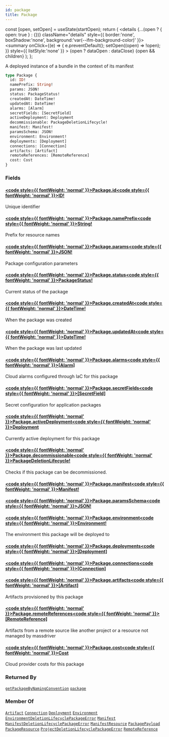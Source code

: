 ```yaml
---
id: package
title: Package
---
```









  const [open, setOpen] = useState(startOpen);
  return (
    <details {...(open ? { open: true } : {})} className="details" style={{ border:'none', boxShadow:'none', background:'var(--ifm-background-color)' }}>
      <summary
        onClick={(e) => {
          e.preventDefault();
          setOpen((open) => !open);
        }}
        style={{ listStyle:'none' }}
      >
      {open ? dataOpen : dataClose}
      </summary>
      {open && children}
    </details>
  );
};








A deployed instance of a bundle in the context of its manifest


```graphql
type Package {
  id: ID!
  namePrefix: String!
  params: JSON!
  status: PackageStatus!
  createdAt: DateTime!
  updatedAt: DateTime!
  alarms: [Alarm]
  secretFields: [SecretField]
  activeDeployment: Deployment
  decommissionable: PackageDeletionLifecycle!
  manifest: Manifest!
  paramsSchema: JSON!
  environment: Environment!
  deployments: [Deployment]
  connections: [Connection]
  artifacts: [Artifact]
  remoteReferences: [RemoteReference]
  cost: Cost
}
```




### Fields

#### [<code style={{ fontWeight: 'normal' }}>Package.<b>id</b></code>](#)<Bullet />[<code style={{ fontWeight: 'normal' }}><b>ID!</b></code>](/swapi/types/scalars/id.mdx) <Badge class="badge badge--secondary badge--non_null" text="non-null"/> <Badge class="badge badge--secondary " text="scalar"/> 
Unique identifier


#### [<code style={{ fontWeight: 'normal' }}>Package.<b>namePrefix</b></code>](#)<Bullet />[<code style={{ fontWeight: 'normal' }}><b>String!</b></code>](/swapi/types/scalars/string.mdx) <Badge class="badge badge--secondary badge--non_null" text="non-null"/> <Badge class="badge badge--secondary " text="scalar"/> 
Prefix for resource names


#### [<code style={{ fontWeight: 'normal' }}>Package.<b>params</b></code>](#)<Bullet />[<code style={{ fontWeight: 'normal' }}><b>JSON!</b></code>](/swapi/types/scalars/json.mdx) <Badge class="badge badge--secondary badge--non_null" text="non-null"/> <Badge class="badge badge--secondary " text="scalar"/> 
Package configuration parameters


#### [<code style={{ fontWeight: 'normal' }}>Package.<b>status</b></code>](#)<Bullet />[<code style={{ fontWeight: 'normal' }}><b>PackageStatus!</b></code>](/swapi/types/enums/package-status.mdx) <Badge class="badge badge--secondary badge--non_null" text="non-null"/> <Badge class="badge badge--secondary " text="enum"/> 
Current status of the package


#### [<code style={{ fontWeight: 'normal' }}>Package.<b>createdAt</b></code>](#)<Bullet />[<code style={{ fontWeight: 'normal' }}><b>DateTime!</b></code>](/swapi/types/scalars/date-time.mdx) <Badge class="badge badge--secondary badge--non_null" text="non-null"/> <Badge class="badge badge--secondary " text="scalar"/> 
When the package was created


#### [<code style={{ fontWeight: 'normal' }}>Package.<b>updatedAt</b></code>](#)<Bullet />[<code style={{ fontWeight: 'normal' }}><b>DateTime!</b></code>](/swapi/types/scalars/date-time.mdx) <Badge class="badge badge--secondary badge--non_null" text="non-null"/> <Badge class="badge badge--secondary " text="scalar"/> 
When the package was last updated


#### [<code style={{ fontWeight: 'normal' }}>Package.<b>alarms</b></code>](#)<Bullet />[<code style={{ fontWeight: 'normal' }}><b>[Alarm]</b></code>](/swapi/types/objects/alarm.mdx) <Badge class="badge badge--secondary " text="list"/> <Badge class="badge badge--secondary " text="object"/> 
Cloud alarms configured through IaC for this package


#### [<code style={{ fontWeight: 'normal' }}>Package.<b>secretFields</b></code>](#)<Bullet />[<code style={{ fontWeight: 'normal' }}><b>[SecretField]</b></code>](/swapi/types/objects/secret-field.mdx) <Badge class="badge badge--secondary " text="list"/> <Badge class="badge badge--secondary " text="object"/> 
Secret configuration for application packages


#### [<code style={{ fontWeight: 'normal' }}>Package.<b>activeDeployment</b></code>](#)<Bullet />[<code style={{ fontWeight: 'normal' }}><b>Deployment</b></code>](/swapi/types/objects/deployment.mdx) <Badge class="badge badge--secondary " text="object"/> 
Currently active deployment for this package


#### [<code style={{ fontWeight: 'normal' }}>Package.<b>decommissionable</b></code>](#)<Bullet />[<code style={{ fontWeight: 'normal' }}><b>PackageDeletionLifecycle!</b></code>](/swapi/types/objects/package-deletion-lifecycle.mdx) <Badge class="badge badge--secondary badge--non_null" text="non-null"/> <Badge class="badge badge--secondary " text="object"/> 
Checks if this package can be decommissioned.


#### [<code style={{ fontWeight: 'normal' }}>Package.<b>manifest</b></code>](#)<Bullet />[<code style={{ fontWeight: 'normal' }}><b>Manifest!</b></code>](/swapi/types/objects/manifest.mdx) <Badge class="badge badge--secondary badge--non_null" text="non-null"/> <Badge class="badge badge--secondary " text="object"/> 



#### [<code style={{ fontWeight: 'normal' }}>Package.<b>paramsSchema</b></code>](#)<Bullet />[<code style={{ fontWeight: 'normal' }}><b>JSON!</b></code>](/swapi/types/scalars/json.mdx) <Badge class="badge badge--secondary badge--non_null" text="non-null"/> <Badge class="badge badge--secondary " text="scalar"/> 



#### [<code style={{ fontWeight: 'normal' }}>Package.<b>environment</b></code>](#)<Bullet />[<code style={{ fontWeight: 'normal' }}><b>Environment!</b></code>](/swapi/types/objects/environment.mdx) <Badge class="badge badge--secondary badge--non_null" text="non-null"/> <Badge class="badge badge--secondary " text="object"/> 
The environment this package will be deployed to


#### [<code style={{ fontWeight: 'normal' }}>Package.<b>deployments</b></code>](#)<Bullet />[<code style={{ fontWeight: 'normal' }}><b>[Deployment]</b></code>](/swapi/types/objects/deployment.mdx) <Badge class="badge badge--secondary " text="list"/> <Badge class="badge badge--secondary " text="object"/> 



#### [<code style={{ fontWeight: 'normal' }}>Package.<b>connections</b></code>](#)<Bullet />[<code style={{ fontWeight: 'normal' }}><b>[Connection]</b></code>](/swapi/types/objects/connection.mdx) <Badge class="badge badge--secondary " text="list"/> <Badge class="badge badge--secondary " text="object"/> 



#### [<code style={{ fontWeight: 'normal' }}>Package.<b>artifacts</b></code>](#)<Bullet />[<code style={{ fontWeight: 'normal' }}><b>[Artifact]</b></code>](/swapi/types/objects/artifact.mdx) <Badge class="badge badge--secondary " text="list"/> <Badge class="badge badge--secondary " text="object"/> 
Artifacts provisioned by this package


#### [<code style={{ fontWeight: 'normal' }}>Package.<b>remoteReferences</b></code>](#)<Bullet />[<code style={{ fontWeight: 'normal' }}><b>[RemoteReference]</b></code>](/swapi/types/objects/remote-reference.mdx) <Badge class="badge badge--secondary " text="list"/> <Badge class="badge badge--secondary " text="object"/> 
Artifacts from a remote source like another project or a resource not managed by massdriver


#### [<code style={{ fontWeight: 'normal' }}>Package.<b>cost</b></code>](#)<Bullet />[<code style={{ fontWeight: 'normal' }}><b>Cost</b></code>](/swapi/types/objects/cost.mdx) <Badge class="badge badge--secondary " text="object"/> 
Cloud provider costs for this package






### Returned By

[`getPackageByNamingConvention`](/swapi/operations/queries/get-package-by-naming-convention.mdx)  <Badge class="badge badge--secondary badge--relation" text="query"/><Bullet />[`package`](/swapi/operations/queries/package.mdx)  <Badge class="badge badge--secondary badge--relation" text="query"/>

### Member Of

[`Artifact`](/swapi/types/objects/artifact.mdx)  <Badge class="badge badge--secondary badge--relation" text="object"/><Bullet />[`Connection`](/swapi/types/objects/connection.mdx)  <Badge class="badge badge--secondary badge--relation" text="object"/><Bullet />[`Deployment`](/swapi/types/objects/deployment.mdx)  <Badge class="badge badge--secondary badge--relation" text="object"/><Bullet />[`Environment`](/swapi/types/objects/environment.mdx)  <Badge class="badge badge--secondary badge--relation" text="object"/><Bullet />[`EnvironmentDeletionLifecyclePackageError`](/swapi/types/objects/environment-deletion-lifecycle-package-error.mdx)  <Badge class="badge badge--secondary badge--relation" text="object"/><Bullet />[`Manifest`](/swapi/types/objects/manifest.mdx)  <Badge class="badge badge--secondary badge--relation" text="object"/><Bullet />[`ManifestDeletionLifecyclePackageError`](/swapi/types/objects/manifest-deletion-lifecycle-package-error.mdx)  <Badge class="badge badge--secondary badge--relation" text="object"/><Bullet />[`ManifestResource`](/swapi/types/objects/manifest-resource.mdx)  <Badge class="badge badge--secondary badge--relation" text="object"/><Bullet />[`PackagePayload`](/swapi/types/objects/package-payload.mdx)  <Badge class="badge badge--secondary badge--relation" text="object"/><Bullet />[`PackageResource`](/swapi/types/objects/package-resource.mdx)  <Badge class="badge badge--secondary badge--relation" text="object"/><Bullet />[`ProjectDeletionLifecyclePackageError`](/swapi/types/objects/project-deletion-lifecycle-package-error.mdx)  <Badge class="badge badge--secondary badge--relation" text="object"/><Bullet />[`RemoteReference`](/swapi/types/objects/remote-reference.mdx)  <Badge class="badge badge--secondary badge--relation" text="object"/>